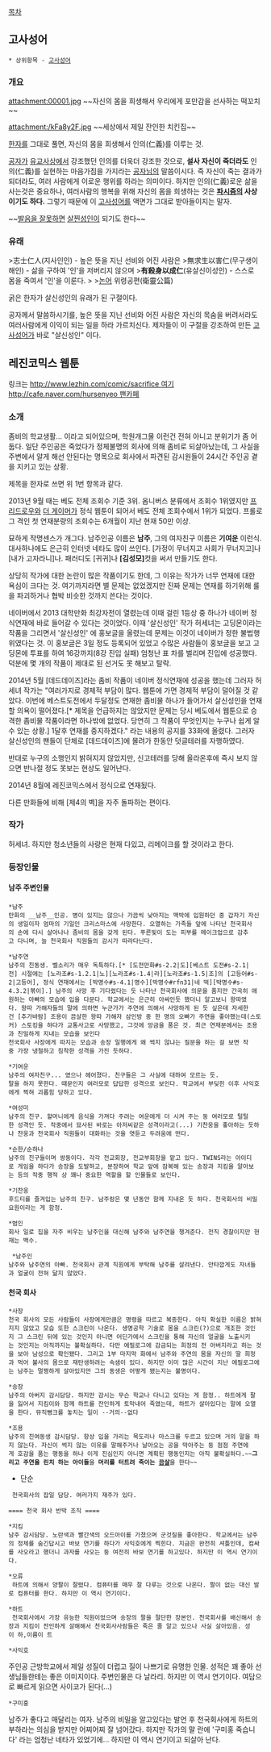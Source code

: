 [[목차]]

== 고사성어 ==
 * 상위항목 - [[고사성어]]

=== 개요 ===
attachment:00001.jpg
~~자신의 몸을 희생해서 우리에게 포만감을 선사하는 떡꼬치~~

attachment:/kFa8y2F.jpg
~~세상에서 제일 잔인한 치킨집~~

'''{{{+2 殺身成仁}}}'''

[[한자]]를 그대로 풀면, 자신의 몸을 희생해서 인의(仁義)를 이루는 것.

[[공자]]가 [[유교]]사상에서 강조했던 인의를 더욱더 강조한 것으로, '''설사 자신이 죽더라도''' 인의(仁義)를 실현하는 마음가짐을 가지라는 [[공자]]님의 말씀이시다. 즉 자신이 죽는 결과가 되더라도, 여러 사람에게 이로운 행위를 하라는 의미이다. 하지만 인의(仁義)로운 삶을 사는것은 중요하나, 여러사람의 행복을 위해 자신의 몸을 희생하는 것은 '''[[파시즘]]의 사상이기도 하다.''' 그렇기 때문에 이 [[고사성어]]를 액면가 그대로 받아들이지는 말자.

~~[[박명수|발음을 잘못하면]] [[정준하|살찐성인]]이 되기도 한다~~

=== 유래 ===

>志士仁人(지사인인) - 높은 뜻을 지닌 선비와 어진 사람은
>無求生以害仁(무구생이해인) - 삶을 구하여 '인'을 저버리지 않으며
>'''有殺身以成仁'''(유살신이성인) - 스스로 몸을 죽여서 '인'을 이룬다. 
>
>[[논어]] 위령공편(衛靈公篇)

굵은 한자가 살신성인의 유래가 된 구절이다.

공자께서 말씀하시기를, 높은 뜻을 지닌 선비와 어진 사람은 자신의 목숨을 버려서라도 여러사람에게 이익이 되는 일을 하라 가르치신다. 제자들이 이 구절을 강조하여 만든 [[고사성어]]가 바로 "살신성인" 이다.

== 레진코믹스 웹툰 ==
링크는 [[http://www.lezhin.com/comic/sacrifice 여기]]
[[http://cafe.naver.com/hursenyeo 팬카페]]

=== 소개 ===

좀비의 학교생활... 이라고 되어있으며, 학원개그물 이런건 전혀 아니고 분위기가 좀 어둡다. 일단 주인공은 죽었다가 정체불명의 회사에 의해 좀비로 되살아났는데, 그 사실을 주변에서 알게 해선 안된다는 명목으로 회사에서 파견된 감시원들이 24시간 주인공 곁을 지키고 있는 상황.

제목을 한자로 쓰면 위 1번 항목과 같다.

2013년 9월 때는  베도 전체 조회수 기준 3위. 옴니버스 분류에서 조회수 1위였지만 [[프리드로우]]와 [[더 게이머]]가 정식 웹툰이 되어서 베도 전체 조회수에서 1위가 되었다.
프롤로그 격인 첫 연재분량의 조회수는 6개월이 지난 현재 50만 이상.

묘하게 작명센스가 개그다. 남주인공 이름은 '''남주''', 그의 여자친구 이름은 '''기여운''' 이런식. 대사하나에도 은근히 인터넷 네타도 많이 쓰인다. [가정이 무너지고 사회가 무너지고]나 [내가 고자라니]나. 패러디도 [귀귀]나 '''[김성모]'''컷을 써서 만들기도 한다.

상당히 작가에 대한 논란이 많은 작품이기도 한데, 그 이유는 작가가 너무 연재에 대한 욕심이 크다는 것. 여기까지라면 별 문제는 없었겠지만 진짜 문제는 연재를 하기위해 룰을 파괴하거나 협박 비슷한 것까지 쓴다는 것이다.

네이버에서 2013 대학만화 최강자전이 열렸는데 이때 걸린 1등상 중 하나가 네이버 정식연재에 바로 들어갈 수 있다는 것이었다. 이때 '살신성인' 작가 허세녀는 고딩몬이라는 작품을 그리면서 '살신성인' 에 홍보글을 올렸는데 문제는 이것이 네이버가 정한 불법행위였다는 것. 이 홍보글은 3일 정도 등록되어 있었고 수많은 사람들이 홍보글을 보고 고딩몬에 투표를 하여 16강까지(8강 진입 실패) 엄청난 표 차를 벌리며 진입에 성공했다. 덕분에 몇 개의 작품이 제대로 된 선거도 못 해보고 탈락.

2014년 5월 [데드데이즈]라는 좀비 작품이 네이버 정식연재에 성공을 했는데 그러자 허세녀 작가는 "여러가지로 경제적 부담이 많다. 웹툰에 가면 경제적 부담이 덜어질 것 같았다. 이번에 베스트도전에서 두달정도 연재한 좀비물 하나가 들어가서 살신성인을 연재할 의욕이 떨어졌다.[* 제목을 언급하지는 않았지만 문제는 당시 베도에서 웹툰으로 승격한 좀비물 작품이라면 하나밖에 없었다. 당연히 그 작품이 무엇인지는 누구나 쉽게 알 수 있는 상황.] 1달후 연재를 중지하겠다." 라는 내용의 공지를 33화에 올렸다. 그러자 살신성인의 팬들이 단체로 [데드데이즈]에 몰려가 한동안 덧글테러를 자행하였다.

반대로 누구의 소행인지 밝혀지지 않았지만, 신고테러를 당해 올라온후에 즉시 보지 않으면 반나절 정도 못보는 현상도 일어난다.

2014년 8월에 레진코믹스에서 정식으로 연재됬다.

다른 만화들에 비해 [제4의 벽]을 자주 돌파하는 편이다.
=== 작가 ===
허세녀. 하지만 청소년들의 사랑은 현재 다있고, 리메이크를 할  것이라고 한다.

=== 등장인물 ===
==== 남주 주변인물 ====
 *남주
 만화의 __남주__인공. 병이 있지는 않으나 가끔씩 낮아지는 맥박에 입원하던 중 갑자기 자신의 생일이자 엄마의 기일인 크리스마스에 사망한다. 오열하는 가족들 앞에 나타난 천국회사의 손에 다시 살아나나 좀비의 몸을 갖게 된다. 푸른빛이 도는 피부를 메이크업으로 감추고 다니며, 늘 천국회사 직원들의 감시가 따라다닌다. 

 *남주연 
 남주의 친동생. 벨소리가 매우 독특하다.[* [도전만화#s-2.2|도][베스트 도전#s-2.1|전] 시절에는 [노라조#s-1.2.1|노][노라조#s-1.4|라][노라조#s-1.5|조]의 [고등어#s-2|고등어], 정식 연재에서는 [박명수#s-4.1|명수][박명수#rfn31|네 떡][박명수#s-4.3.2|볶이].] 남주의 사망 후 기다렸다는 듯 나타난 천국회사에 의문을 품지만 간곡히 애원하는 아빠의 모습에 입을 다문다. 학교에서는 은근히 아싸인듯 했더니 알고보니 왕따였다. 왕따 가해자들의 말에 의하면 누군가가 주연에 의해서 사망하게 된 듯 싶은데 자세한건 [추가바람] 조용이 끔살한 왕따 가해자 삼인방 중 한 명의 오빠가 주연을 좋아했는데(스토커) 스토킹을 하다가 교통사고로 사망했고, 그것에 앙금을 품은 것. 최근 연재분에서는 조용과 친밀하게 지내는 모습을 보인다
 천국회사 사장에게 따지는 모습과 송장 일행에게 왜 썩지 않냐는 질문을 하는 걸 보면 작중 가장 냉철하고 침착한 성격을 가진 듯하다. 

 *기여운
 남주의 여자친구... 였으나 헤어졌다. 친구들은 그 사실에 대하여 모르는 듯. 
 말을 하지 못한다. 때문인지 여러모로 답답한 성격으로 보인다. 학교에서 부딪힌 이후 사익호에게 찍혀 괴롭힘 당하고 있다. 

 *여성미
 남주의 친구. 할머니에게 음식을 가져다 주려는 여운에게 더 시켜 주는 둥 여러모로 털털한 성격인 듯. 작중에서 묘사된 바로는 아저씨같은 성격이라고(...) 기찬웅을 좋아하는 듯하나 찬웅과 천국회사 직원들이 대화하는 것을 엿듣고 두려움에 떤다.

 *순한/순하나
 남주의 친구들이며 쌍둥이다. 각각 전교회장, 전교부회장을 맡고 있다. TWINS라는 아이디로 게임을 하다가 송장을 도발하고, 분장하여 학교 앞에 잠복해 있는 송장과 지킴을 알아보는 등의 작중 행적 상 꽤나 중요한 역할을 할 인물들로 보인다.

 *기찬웅
 후드티를 즐겨입는 남주의 친구. 남주랑은 몇 년동안 함께 지내온 듯 하다. 천국회사의 비밀요원이라는 게 함정.

 *범인
 회사 일로 집을 자주 비우는 남주인을 대신해 남주와 남주연을 챙겨준다. 전직 경찰이지만 현재는 백수.

  *남주인
 남주와 남주연의 아빠. 천국회사 관계 직원에게 부탁해 남주를 살려낸다. 안타깝게도 자녀들과 얼굴이 전혀 닮지 않았다.
==== 천국 회사 ====


 *사장
 천국 회사의 모든 사람들이 사장에게만큼은 명령을 따르고 복종한다. 아직 확실한 이름은 밝혀지지 않았고 모습 또한 스크린이 나온다. 생명공학 기술로 몸을 스크린(?)으로 개조한 것인지 그 스크린 뒤에 있는 것인지 아니면 어딘가에서 스크린을 통해 자신의 얼굴을 노출시키는 것인지는 아직까지는 불확실하다. 다만 에필로그에 감금되는 희정의 전 아버지라고 하는 것을 보아 남성으로 확인됐다. 그리고 1부 마지막 화에서 남주와 주연의 몸을 자신의 딸 희정과 먹어 불사의 몸으로 재탄생하려는 속샘이 있다. 하지만 이미 많은 시간이 지난 에필로그에는 남주는 멀쩡하게 살아있지만 그의 동생은 어떻게 됐는지는 불명이다.

 *송장
 남주의 아버지 감시담당. 하지만 감시는 무슨 학교나 다니고 있다는 게 함정.. 하트에게 팔을 잃어서 지킴이와 함께 하트를 잔인하게 토막내어 죽였는데, 하트가 살아있다는 말에 오열을 한다. 뮤직뻥크를 놓치는 일이 --거의--없다

 *조용
 남주의 친여동생 감시담당. 항상 입을 가리는 목도리나 마스크를 두르고 있으며 거의 말을 하지 않는다. 자신이 썩지 않는 이유를 말해주거나 날아오는 공을 막아주는 둥 점점 주연에게 호감을 품는 행동을 하나 이게 진심인지 아니면 계획된 행동인지는 아직 불확실하다.~~'''그리고 주연을 린치 하는 아이들'''을 '''머리를 터트려 죽이는 [[끔살]]'''을 한다~~


*단순
  천국회사의 잡일 담당. 여러가지 재주가 있다. 

 ==== 천국 회사 반박 조직 ====


 *지킴
 남주 감시담당. 노란색과 빨간색의 오드아이를 가졌으며 군것질을 좋아한다. 학교에서는 남주의 정체를 숨긴답시고 바보 연기를 하다가 사익호에게 찍힌다. 지금은 완전히 셔틀인데, 컴싸를 사오라고 했더니 과자를 사오는 둥 여전히 바보 연기를 하고있다. 하지만 이 역시 연기이다.

 *오류 
  하트에 의해서 양팔이 잘렸다. 컴퓨터를 매우 잘 다루는 것으로 나온다. 팔이 없는 대신 발로 컴퓨터를 한다. 하지만 이 역시 연기이다.

 *하트
  천국회사에서 가장 유능한 직원이었으며 송장의 팔을 절단한 장본인. 천국회사를 배신해서 송장과 지킴이 잔인하게 살해해서 천국회사사람들은 죽은 줄 알고 있으나 사실 살아있음. 성이 하,이름이 트

 *사익호
주인공 근방학교에서 제일 성질이 더럽고 질이 나쁘기로 유명한 인물. 성적은 꽤 좋아 선생님들한테는 좋은 이미지이다. 주변인물은 다 날라리. 하지만 이 역시 연기이다.
여담으로 빠르게 읽으면 사이코가 된다(...) 

 *구미홍
남주가 좋다고 매달리는 여자. 남주의 비밀을 알고있다는 발언 후 천국회사에게 하트의 부하라는 의심을 받지만 어찌어찌 잘 넘어갔다. 하지만 작가의 말 란에 '구미홍 죽습니다' 라는 엄청난 네타가 있었기에... 하지만 이 역시 연기이고 되살아 난다.
